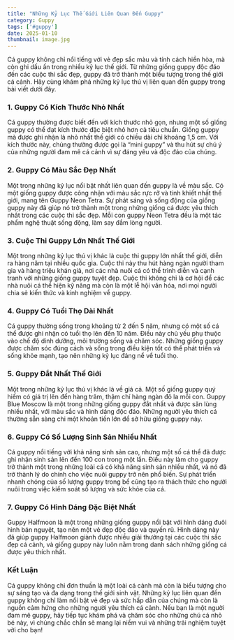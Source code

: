 ```yaml
---
title: "Những Kỷ Lục Thế Giới Liên Quan Đến Guppy"
category: Guppy
tags: ['#guppy']
date: 2025-01-10
thumbnail: image.jpg
---
```


Cá guppy không chỉ nổi tiếng với vẻ đẹp sắc màu và tính cách hiền hòa, mà còn ghi dấu ấn trong nhiều kỷ lục thế giới. Từ những giống guppy độc đáo đến các cuộc thi sắc đẹp, guppy đã trở thành một biểu tượng trong thế giới cá cảnh. Hãy cùng khám phá những kỷ lục thú vị liên quan đến guppy trong bài viết dưới đây.

### 1. **Guppy Có Kích Thước Nhỏ Nhất**
Cá guppy thường được biết đến với kích thước nhỏ gọn, nhưng một số giống guppy có thể đạt kích thước đặc biệt nhỏ hơn cả tiêu chuẩn. Giống guppy mà được ghi nhận là nhỏ nhất thế giới có chiều dài chỉ khoảng 1,5 cm. Với kích thước này, chúng thường được gọi là “mini guppy” và thu hút sự chú ý của những người đam mê cá cảnh vì sự đáng yêu và độc đáo của chúng.

### 2. **Guppy Có Màu Sắc Đẹp Nhất**
Một trong những kỷ lục nổi bật nhất liên quan đến guppy là về màu sắc. Có một giống guppy được công nhận với màu sắc rực rỡ và tinh khiết nhất thế giới, mang tên Guppy Neon Tetra. Sự phát sáng và sống động của giống guppy này đã giúp nó trở thành một trong những giống cá được yêu thích nhất trong các cuộc thi sắc đẹp. Mỗi con guppy Neon Tetra đều là một tác phẩm nghệ thuật sống động, làm say đắm lòng người.

### 3. **Cuộc Thi Guppy Lớn Nhất Thế Giới**
Một trong những kỷ lục thú vị khác là cuộc thi guppy lớn nhất thế giới, diễn ra hàng năm tại nhiều quốc gia. Cuộc thi này thu hút hàng ngàn người tham gia và hàng triệu khán giả, nơi các nhà nuôi cá có thể trình diễn và cạnh tranh với những giống guppy tuyệt đẹp. Cuộc thi không chỉ là cơ hội để các nhà nuôi cá thể hiện kỹ năng mà còn là một lễ hội văn hóa, nơi mọi người chia sẻ kiến thức và kinh nghiệm về guppy.

### 4. **Guppy Có Tuổi Thọ Dài Nhất**
Cá guppy thường sống trong khoảng từ 2 đến 5 năm, nhưng có một số cá thể được ghi nhận có tuổi thọ lên đến 10 năm. Điều này chủ yếu phụ thuộc vào chế độ dinh dưỡng, môi trường sống và chăm sóc. Những giống guppy được chăm sóc đúng cách và sống trong điều kiện tốt có thể phát triển và sống khỏe mạnh, tạo nên những kỷ lục đáng nể về tuổi thọ.

### 5. **Guppy Đắt Nhất Thế Giới**
Một trong những kỷ lục thú vị khác là về giá cả. Một số giống guppy quý hiếm có giá trị lên đến hàng trăm, thậm chí hàng ngàn đô la mỗi con. Guppy Blue Moscow là một trong những giống guppy đắt nhất và được săn lùng nhiều nhất, với màu sắc và hình dáng độc đáo. Những người yêu thích cá thường sẵn sàng chi một khoản tiền lớn để sở hữu giống guppy này.

### 6. **Guppy Có Số Lượng Sinh Sản Nhiều Nhất**
Cá guppy nổi tiếng với khả năng sinh sản cao, nhưng một số cá thể đã được ghi nhận sinh sản lên đến 100 con trong một lần. Điều này làm cho guppy trở thành một trong những loài cá có khả năng sinh sản nhiều nhất, và nó đã trở thành lý do chính cho việc nuôi guppy trở nên phổ biến. Sự phát triển nhanh chóng của số lượng guppy trong bể cũng tạo ra thách thức cho người nuôi trong việc kiểm soát số lượng và sức khỏe của cá.

### 7. **Guppy Có Hình Dáng Đặc Biệt Nhất**
Guppy Halfmoon là một trong những giống guppy nổi bật với hình dáng đuôi hình bán nguyệt, tạo nên một vẻ đẹp độc đáo và quyến rũ. Hình dáng này đã giúp guppy Halfmoon giành được nhiều giải thưởng tại các cuộc thi sắc đẹp cá cảnh, và giống guppy này luôn nằm trong danh sách những giống cá được yêu thích nhất.

### Kết Luận
Cá guppy không chỉ đơn thuần là một loài cá cảnh mà còn là biểu tượng cho sự sáng tạo và đa dạng trong thế giới sinh vật. Những kỷ lục liên quan đến guppy không chỉ làm nổi bật vẻ đẹp và sức hấp dẫn của chúng mà còn là nguồn cảm hứng cho những người yêu thích cá cảnh. Nếu bạn là một người đam mê guppy, hãy tiếp tục khám phá và chăm sóc cho những chú cá nhỏ bé này, vì chúng chắc chắn sẽ mang lại niềm vui và những trải nghiệm tuyệt vời cho bạn!